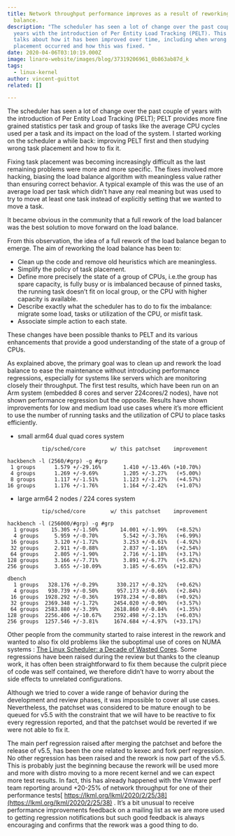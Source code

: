```yaml
---
title: Network throughput performance improves as a result of reworking the load
  balance.
description: "The scheduler has seen a lot of change over the past couple of
  years with the introduction of Per Entity Load Tracking (PELT). This blog
  talks about how it has been improved over time, including when wrong task
  placement occurred and how this was fixed. "
date: 2020-04-06T03:10:19.000Z
image: linaro-website/images/blog/37319206961_0b863ab87d_k
tags:
  - linux-kernel
author: vincent-guittot
related: []

---
```


The scheduler has seen a lot of change over the past couple of years with the introduction of Per Entity Load Tracking (PELT); PELT provides more fine grained statistics per task and group of tasks like the average CPU cycles used per a task and its impact on the load of the system. I started working on the scheduler a while back: improving PELT first and then studying wrong task placement and how to fix it.

Fixing task placement was becoming increasingly difficult as the last remaining problems were more and more specific. The fixes involved more hacking, biasing the load balance algorithm with meaningless value rather than ensuring correct behavior. A typical example of this was the use of an average load per task which didn’t have any real meaning but was used to try to move at least one task instead of explicitly setting that we wanted to move a task.

It became obvious in the community that a full rework of the load balancer was the best solution to move forward on the load balance.

From this observation, the idea of a full rework of the load balance began to emerge. The aim of reworking the load balance has been to:

* Clean up the code and remove old heuristics which are meaningless.
* Simplify the policy of task placement.
* Define more precisely the state of a group of CPUs, i.e.the group has spare capacity, is fully busy or is imbalanced because of pinned tasks, the running task doesn’t fit on local group, or the CPU with higher capacity is available.
* Describe exactly what the scheduler has to do to fix the imbalance: migrate some load, tasks or utilization of the CPU, or misfit task.
* Associate simple action to each state.

These changes have been possible thanks to PELT and its various enhancements that provide a good understanding of the state of a group of CPUs.

As explained above, the primary goal was to clean up and rework the load balance to ease the maintenance without introducing performance regressions, especially for systems like servers which are monitoring closely their throughput. The first test results, which have been run on an Arm system (embedded 8 cores and server 224cores/2 nodes), have not shown performance regression but the opposite. Results have shown improvements for low and medium load use cases where it’s more efficient to use the number of running tasks and the utilization of CPU to place tasks efficiently.

* small arm64 dual quad cores system

```
           tip/sched/core        w/ this patchset    improvement

hackbench -l (2560/#grp) -g #grp
 1 groups      1.579 +/-29.16%       1.410 +/-13.46% (+10.70%)
 4 groups      1.269 +/-9.69%        1.205 +/-3.27%   (+5.00%)
 8 groups      1.117 +/-1.51%        1.123 +/-1.27%   (+4.57%)
16 groups      1.176 +/-1.76%        1.164 +/-2.42%   (+1.07%)

```

* large arm64 2 nodes / 224 cores system

```
           tip/sched/core        w/ this patchset    improvement

hackbench -l (256000/#grp) -g #grp
  1 groups    15.305 +/-1.50%       14.001 +/-1.99%   (+8.52%)
  4 groups     5.959 +/-0.70%        5.542 +/-3.76%   (+6.99%)
 16 groups     3.120 +/-1.72%        3.253 +/-0.61%   (-4.92%)
 32 groups     2.911 +/-0.88%        2.837 +/-1.16%   (+2.54%)
 64 groups     2.805 +/-1.90%        2.716 +/-1.18%   (+3.17%)
128 groups     3.166 +/-7.71%        3.891 +/-6.77%   (+5.82%)
256 groups     3.655 +/-10.09%       3.185 +/-6.65%  (+12.87%)

dbench
  1 groups   328.176 +/-0.29%      330.217 +/-0.32%   (+0.62%)
  4 groups   930.739 +/-0.50%      957.173 +/-0.66%   (+2.84%)
 16 groups  1928.292 +/-0.36%     1978.234 +/-0.88%   (+0.92%)
 32 groups  2369.348 +/-1.72%     2454.020 +/-0.90%   (+3.57%)
 64 groups  2583.880 +/-3.39%     2618.860 +/-0.84%   (+1.35%)
128 groups  2256.406 +/-10.67%    2392.498 +/-2.13%   (+6.03%)
256 groups  1257.546 +/-3.81%     1674.684 +/-4.97%  (+33.17%)

```

Other people from the community started to raise interest in the rework and wanted to also fix old problems like the suboptimal use of cores on NUMA systems : [The Linux Scheduler: a Decade of Wasted Cores](https://people.ece.ubc.ca/sasha/papers/eurosys16-final29.pdf). Some regressions have been raised during the review but thanks to the cleanup work, it has often been straightforward to fix them because the culprit piece of code was self contained, we therefore didn’t have to worry about the side effects to unrelated configurations.

Although we tried to cover a wide range of behavior during the development and review phases, it was impossible to cover all use cases. Nevertheless, the patchset was considered to be mature enough to be queued for v5.5 with the constraint that we will have to be reactive to fix every regression reported, and that the patchset would be reverted if we were not able to fix it.

The main perf regression raised after merging the patchset and before the release of v5.5, has been the one related to kexec and fork perf regression. No other regression has been raised and the rework is now part of the v5.5. This is probably just the beginning because the rework will be used more and more with distro moving to a more recent kernel and we can expect more test results. In fact, this has already happened with the Vmware perf team reporting around +20-25% of network throughput for one of their performance tests[ https://lkml.org/lkml/2020/2/25/38](https://lkml.org/lkml/2020/2/25/38) . It’s a bit unusual to receive performance improvements feedback on a mailing list as we are more used to getting regression notifications but such good feedback is always encouraging and confirms that the rework was a good thing to do.
